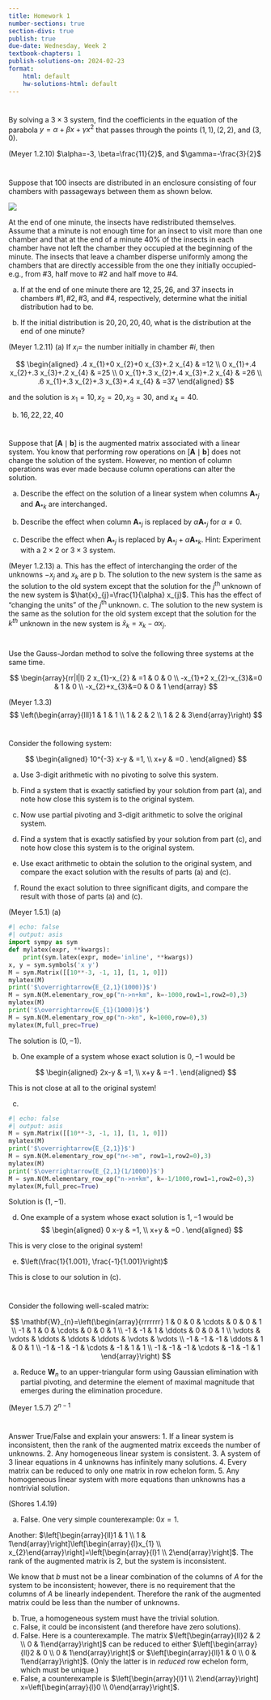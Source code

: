 ```yaml
---
title: Homework 1
number-sections: true
section-divs: true
publish: true
due-date: Wednesday, Week 2
textbook-chapters: 1
publish-solutions-on: 2024-02-23
format:
    html: default
    hw-solutions-html: default
---
```


#


By solving a $3 \times 3$ system, find the coefficients in the equation of the parabola $y=\alpha+\beta x+\gamma x^{2}$ that passes through the points $(1,1),(2,2)$, and $(3,0)$.

::: {.solutions .content-show when-profile="solutions"}
(Meyer 1.2.10) 
 $\alpha=-3, \beta=\frac{11}{2}$, and $\gamma=-\frac{3}{2}$
:::

#


Suppose that 100 insects are distributed in an enclosure consisting of four chambers with passageways between them as shown below.

![](https://cdn.mathpix.com/cropped/2024_02_23_364f690b3cef9227e7c9g-017.jpg?height=369&width=637&top_left_y=1270&top_left_x=756)

At the end of one minute, the insects have redistributed themselves. Assume that a minute is not enough time for an insect to visit more than one chamber and that at the end of a minute $40 \%$ of the insects in each chamber have not left the chamber they occupied at the beginning of the minute. The insects that leave a chamber disperse uniformly among the chambers that are directly accessible from the one they initially occupied-e.g., from $\# 3$, half move to $\# 2$ and half move to $\# 4$.


(a) If at the end of one minute there are $12,25,26$, and 37 insects in chambers $\# 1, \# 2, \# 3$, and $\# 4$, respectively, determine what the initial distribution had to be.

(b) If the initial distribution is $20,20,20,40$, what is the distribution at the end of one minute?


::: {.solutions .content-show when-profile="solutions"}
(Meyer 1.2.11)
(a) If $x_{i}=$ the number initially in chamber $\# i$, then

$$
\begin{aligned}
.4 x_{1}+0 x_{2}+0 x_{3}+.2 x_{4} & =12 \\
0 x_{1}+.4 x_{2}+.3 x_{3}+.2 x_{4} & =25 \\
0 x_{1}+.3 x_{2}+.4 x_{3}+.2 x_{4} & =26 \\
.6 x_{1}+.3 x_{2}+.3 x_{3}+.4 x_{4} & =37
\end{aligned}
$$

and the solution is $x_{1}=10, x_{2}=20, x_{3}=30$, and $x_{4}=40$.

(b) $16,22,22,40$
:::

#

Suppose that $[\mathbf{A} \mid \mathbf{b}]$ is the augmented matrix associated with a linear system. You know that performing row operations on $[\mathbf{A} \mid \mathbf{b}]$ does not change the solution of the system. However, no mention of column operations was ever made because column operations can alter the solution.

(a) Describe the effect on the solution of a linear system when columns $\mathbf{A}_{* j}$ and $\mathbf{A}_{* k}$ are interchanged.

(b) Describe the effect when column $\mathbf{A}_{* j}$ is replaced by $\alpha \mathbf{A}_{* j}$ for $\alpha \neq 0$.

(c) Describe the effect when $\mathbf{A}_{* j}$ is replaced by $\mathbf{A}_{* j}+\alpha \mathbf{A}_{* k}$. Hint: Experiment with a $2 \times 2$ or $3 \times 3$ system.

::: {.solutions .content-show when-profile="solutions"}
(Meyer 1.2.13)
a. This has the effect of interchanging the order of the unknowns $-x_{j}$ and $x_{k}$ are p
b. The solution to the new system is the same as the solution to the old system except that the solution for the $j^{\text {th }}$ unknown of the new system is $\hat{x}_{j}=\frac{1}{\alpha} x_{j}$. This has the effect of "changing the units" of the $j^{\text {th }}$ unknown.
c. The solution to the new system is the same as the solution for the old system except that the solution for the $k^{t h}$ unknown in the new system is $\hat{x}_{k}=x_{k}-\alpha x_{j}$.
:::


# 

Use the Gauss-Jordan method to solve the following three systems at the same time.

$$
\begin{array}{rr|l|l}
2 x_{1}-x_{2} & =1 & 0 & 0 \\
-x_{1}+2 x_{2}-x_{3}&=0 & 1 & 0 \\
-x_{2}+x_{3}&=0 & 0 & 1
\end{array}
$$

::: {.solutions .content-show when-profile="solutions"}
(Meyer 1.3.3)
$$
\left(\begin{array}{lll}1 & 1 & 1 \\ 1 & 2 & 2 \\ 1 & 2 & 3\end{array}\right)
$$

:::
#

 Consider the following system:

$$
\begin{aligned}
10^{-3} x-y & =1, \\
x+y & =0 .
\end{aligned}
$$

(a) Use 3-digit arithmetic with no pivoting to solve this system.

(b) Find a system that is exactly satisfied by your solution from part (a), and note how close this system is to the original system.

(c) Now use partial pivoting and 3-digit arithmetic to solve the original system.

(d) Find a system that is exactly satisfied by your solution from part (c), and note how close this system is to the original system.

(e) Use exact arithmetic to obtain the solution to the original system, and compare the exact solution with the results of parts (a) and (c).

(f) Round the exact solution to three significant digits, and compare the result with those of parts (a) and (c).

::: {.solutions .content-show when-profile="solutions"}
(Meyer 1.5.1)
(a)
```python
#| echo: false
#| output: asis
import sympy as sym
def mylatex(expr, **kwargs):
    print(sym.latex(expr, mode='inline', **kwargs))
x, y = sym.symbols('x y')
M = sym.Matrix([[10**-3, -1, 1], [1, 1, 0]])
mylatex(M)
print('$\overrightarrow{E_{2,1}(1000)}$')
M = sym.N(M.elementary_row_op("n->n+km", k=-1000,row1=1,row2=0),3)
mylatex(M)
print('$\overrightarrow{E_{1}(1000)}$')
M = sym.N(M.elementary_row_op("n->kn", k=1000,row=0),3)
mylatex(M,full_prec=True)
```


The solution is $(0,-1)$.

(b) One example of a system whose exact solution is $0,-1$ would be

$$
\begin{aligned}
2x-y & =1, \\
x+y & =-1 .
\end{aligned}
$$

This is not close at all to the original system!

(c)

```python
#| echo: false
#| output: asis
M = sym.Matrix([[10**-3, -1, 1], [1, 1, 0]])
mylatex(M)
print('$\overrightarrow{E_{2,1}}$')
M = sym.N(M.elementary_row_op("n<->m", row1=1,row2=0),3)
mylatex(M)
print('$\overrightarrow{E_{2,1}(1/1000)}$')
M = sym.N(M.elementary_row_op("n->n+km", k=-1/1000,row1=1,row2=0),3)
mylatex(M,full_prec=True)
```

Solution is $(1,-1)$.

(d)  One example of a system whose exact solution is $1,-1$ would be 
$$
\begin{aligned}
0 x-y & =1, \\
x+y & =0 .
\end{aligned}
$$

This is very close to the original system!

(e) $\left(\frac{1}{1.001}, \frac{-1}{1.001}\right)$

This is close to our solution in (c).
:::

#

Consider the following well-scaled matrix:

$$
\mathbf{W}_{n}=\left(\begin{array}{rrrrrrr}
1 & 0 & 0 & \cdots & 0 & 0 & 1 \\
-1 & 1 & 0 & \cdots & 0 & 0 & 1 \\
-1 & -1 & 1 & \ddots & 0 & 0 & 1 \\
\vdots & \vdots & \ddots & \ddots & \ddots & \vdots & \vdots \\
-1 & -1 & -1 & \ddots & 1 & 0 & 1 \\
-1 & -1 & -1 & \cdots & -1 & 1 & 1 \\
-1 & -1 & -1 & \cdots & -1 & -1 & 1
\end{array}\right)
$$

(a) Reduce $\mathbf{W}_{n}$ to an upper-triangular form using Gaussian elimination with partial pivoting, and determine the element of maximal magnitude that emerges during the elimination procedure.

::: {.solutions .content-show when-profile="solutions"}
(Meyer 1.5.7)
$2^{n-1}$
:::

# 

Answer True/False and explain your answers:
1. If a linear system is inconsistent, then the rank of the augmented matrix exceeds the number of unknowns.
2. Any homogeneous linear system is consistent.
3. A system of 3 linear equations in 4 unknowns has infinitely many solutions.
4. Every matrix can be reduced to only one matrix in row echelon form.
5. Any homogeneous linear system with more equations than unknowns has a nontrivial solution.

::: {.solutions .content-show when-profile="solutions"}
(Shores 1.4.19)

(a) False. One very simple counterexample: $0 x=1$. 

Another: $\left[\begin{array}{ll}1 & 1 \\ 1 & 1\end{array}\right]\left[\begin{array}{l}x_{1} \\ x_{2}\end{array}\right]=\left[\begin{array}{l}1 \\ 2\end{array}\right]$. The rank of the augmented matrix is 2, but the system is inconsistent.

We know that $b$ must not be a linear combination of the columns of $A$ for the system to be inconsistent; however, there is no requirement that the columns of $A$ be linearly independent. Therefore the rank of the augmented matrix could be less than the number of unknowns.


(b) True, a homogeneous system must have the trivial solution.
(c) False, it could be inconsistent (and therefore have zero solutions).
(d) False. Here is a counterexample. The matrix $\left[\begin{array}{ll}2 & 2 \\ 0 & 1\end{array}\right]$ can be reduced to either $\left[\begin{array}{ll}2 & 0 \\ 0 & 1\end{array}\right]$ or $\left[\begin{array}{ll}1 & 0 \\ 0 & 1\end{array}\right]$. (Only the latter is in *reduced* row echelon form, which must be unique.)
(e) False, a counterexample is $\left[\begin{array}{l}1 \\ 2\end{array}\right] x=\left[\begin{array}{l}0 \\ 0\end{array}\right]$.
:::